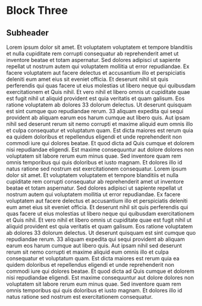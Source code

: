 # Block Three

## Subheader

Lorem ipsum dolor sit amet. Et voluptatem voluptatem et tempore
blanditiis et nulla cupiditate rem corrupti consequatur ab
reprehenderit amet ut inventore beatae et totam aspernatur. Sed
dolores adipisci ut sapiente repellat ut nostrum autem qui
voluptatem mollitia ut error repudiandae. Ex facere voluptatem aut
facere delectus et accusantium illo et perspiciatis deleniti eum
amet eius sit eveniet officia. Et deserunt nihil sit quis
perferendis qui quas facere ut eius molestias ut libero neque qui
quibusdam exercitationem et Quis nihil. Et vero nihil et libero
omnis ut cupiditate quae est fugit nihil ut aliquid provident est
quia veritatis et quam galisum. Eos ratione voluptatem ab dolores 33
dolorum delectus. Ut deserunt quisquam est sint cumque quo
repudiandae rerum. 33 aliquam expedita qui sequi provident ab
aliquam earum eos harum cumque aut libero quis. Aut ipsam nihil sed
deserunt rerum sit nemo corrupti et maxime aliquid eum omnis illo et
culpa consequatur et voluptatum quam. Est dicta maiores est rerum
quia ea quidem doloribus et repellendus eligendi et unde
reprehenderit non commodi iure qui dolores beatae. Et quod dicta ad
Quis cumque et dolorem nisi repudiandae eligendi. Est maxime
consequuntur aut dolore dolores non voluptatem sit labore rerum eum
minus quae. Sed inventore quam rem omnis temporibus qui quis
doloribus et iusto magnam. Et dolores illo id natus ratione sed
nostrum est exercitationem consequatur.
Lorem ipsum dolor sit amet. Et voluptatem voluptatem et tempore
blanditiis et nulla cupiditate rem corrupti consequatur ab
reprehenderit amet ut inventore beatae et totam aspernatur. Sed
dolores adipisci ut sapiente repellat ut nostrum autem qui
voluptatem mollitia ut error repudiandae. Ex facere voluptatem aut
facere delectus et accusantium illo et perspiciatis deleniti eum
amet eius sit eveniet officia. Et deserunt nihil sit quis
perferendis qui quas facere ut eius molestias ut libero neque qui
quibusdam exercitationem et Quis nihil. Et vero nihil et libero
omnis ut cupiditate quae est fugit nihil ut aliquid provident est
quia veritatis et quam galisum. Eos ratione voluptatem ab dolores 33
dolorum delectus. Ut deserunt quisquam est sint cumque quo
repudiandae rerum. 33 aliquam expedita qui sequi provident ab
aliquam earum eos harum cumque aut libero quis. Aut ipsam nihil sed
deserunt rerum sit nemo corrupti et maxime aliquid eum omnis illo et
culpa consequatur et voluptatum quam. Est dicta maiores est rerum
quia ea quidem doloribus et repellendus eligendi et unde
reprehenderit non commodi iure qui dolores beatae. Et quod dicta ad
Quis cumque et dolorem nisi repudiandae eligendi. Est maxime
consequuntur aut dolore dolores non voluptatem sit labore rerum eum
minus quae. Sed inventore quam rem omnis temporibus qui quis
doloribus et iusto magnam. Et dolores illo id natus ratione sed
nostrum est exercitationem consequatur.